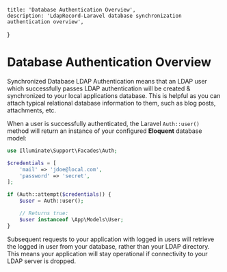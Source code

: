     title: 'Database Authentication Overview',
    description: 'LdapRecord-Laravel database synchronization authentication overview',
}

# Database Authentication Overview

Synchronized Database LDAP Authentication means that an LDAP user which successfully passes LDAP authentication
will be created & synchronized to your local applications database. This is helpful as you can attach typical
relational database information to them, such as blog posts, attachments, etc.

When a user is successfully authenticated, the Laravel `Auth::user()` method
will return an instance of your configured **Eloquent** database model:

```php
use Illuminate\Support\Facades\Auth;

$credentials = [
    'mail' => 'jdoe@local.com',
    'password' => 'secret',
];

if (Auth::attempt($credentials)) {
    $user = Auth::user();

    // Returns true:
    $user instanceof \App\Models\User;
}
```

Subsequent requests to your application with logged in users will retrieve the
logged in user from your database, rather than your LDAP directory. This means
your application will stay operational if connectivity to your LDAP server
is dropped.
